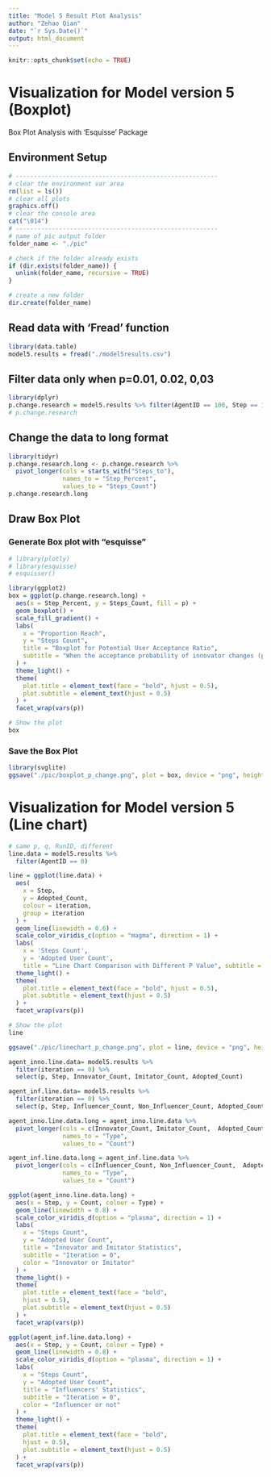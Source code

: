 ```yaml
---
title: "Model 5 Result Plot Analysis"
author: "Zehao Qian"
date: "`r Sys.Date()`"
output: html_document
---
```


```r
knitr::opts_chunk$set(echo = TRUE)
```

# Visualization for Model version 5 (Boxplot)

Box Plot Analysis with 'Esquisse' Package

## Environment Setup

```r
# --------------------------------------------------------
# clear the environment var area
rm(list = ls())
# clear all plots
graphics.off()
# clear the console area
cat("\014")
# --------------------------------------------------------
# name of pic output folder
folder_name <- "./pic"

# check if the folder already exists
if (dir.exists(folder_name)) {
  unlink(folder_name, recursive = TRUE)
}

# create a new folder
dir.create(folder_name)
```

## Read data with 'Fread' function

```r
library(data.table)
model5.results = fread("./model5results.csv")
```

## Filter data only when p=0.01, 0.02, 0,03

```r
library(dplyr)
p.change.research = model5.results %>% filter(AgentID == 100, Step == 100)
# p.change.research
```

## Change the data to long format

```r
library(tidyr)
p.change.research.long <- p.change.research %>%
  pivot_longer(cols = starts_with("Steps_to"), 
               names_to = "Step_Percent", 
               values_to = "Steps_Count")
p.change.research.long
```

## Draw Box Plot

### Generate Box plot with "esquisse"

```r
# library(plotly)
# library(esquisse)
# esquisser()
```

```r
library(ggplot2)
box = ggplot(p.change.research.long) +
  aes(x = Step_Percent, y = Steps_Count, fill = p) +
  geom_boxplot() +
  scale_fill_gradient() +
  labs(
    x = "Proportion Reach",
    y = "Steps Count",
    title = "Boxplot for Potential User Acceptance Ratio",
    subtitle = "When the acceptance probability of innovator changes (p)"
  ) +
  theme_light() +
  theme(
    plot.title = element_text(face = "bold", hjust = 0.5),
    plot.subtitle = element_text(hjust = 0.5)
  ) +
  facet_wrap(vars(p))

# Show the plot
box
```

### Save the Box Plot

```r
library(svglite)
ggsave("./pic/boxplot_p_change.png", plot = box, device = "png", height = 9, width = 16)
```

# Visualization for Model version 5 (Line chart)

```r
# same p, q, RunID, different
line.data = model5.results %>%
  filter(AgentID == 0)
```

```r
line = ggplot(line.data) +
  aes(
    x = Step,
    y = Adopted_Count,
    colour = iteration,
    group = iteration
  ) +
  geom_line(linewidth = 0.6) +
  scale_color_viridis_c(option = "magma", direction = 1) +
  labs(
    x = 'Steps Count',
    y = 'Adopted User Count',
    title = "Line Chart Comparison with Different P Value", subtitle = "N=1000, iteration=25") +
  theme_light() +
  theme(
    plot.title = element_text(face = "bold", hjust = 0.5),
    plot.subtitle = element_text(hjust = 0.5)
  ) +
  facet_wrap(vars(p))

# Show the plot
line
```

```r
ggsave("./pic/linechart_p_change.png", plot = line, device = "png", height = 6, width = 10)
```

```r
agent_inno.line.data= model5.results %>%
  filter(iteration == 0) %>%
  select(p, Step, Innovator_Count, Imitator_Count, Adopted_Count)
```

```r
agent_inf.line.data= model5.results %>%
  filter(iteration == 0) %>%
  select(p, Step, Influencer_Count, Non_Influencer_Count, Adopted_Count)
```

```r
agent_inno.line.data.long = agent_inno.line.data %>%
  pivot_longer(cols = c(Innovator_Count, Imitator_Count,  Adopted_Count), 
               names_to = "Type",
               values_to = "Count")
```

```r
agent_inf.line.data.long = agent_inf.line.data %>%
  pivot_longer(cols = c(Influencer_Count, Non_Influencer_Count,  Adopted_Count), 
               names_to = "Type",
               values_to = "Count")
```

```r
ggplot(agent_inno.line.data.long) +
  aes(x = Step, y = Count, colour = Type) +
  geom_line(linewidth = 0.8) +
  scale_color_viridis_d(option = "plasma", direction = 1) +
  labs(
    x = "Steps Count",
    y = "Adopted User Count",
    title = "Innovator and Imitator Statistics",
    subtitle = "Iteration = 0",
    color = "Innovator or Imitator"
  ) +
  theme_light() +
  theme(
    plot.title = element_text(face = "bold",
    hjust = 0.5),
    plot.subtitle = element_text(hjust = 0.5)
  ) +
  facet_wrap(vars(p))

```

```r
ggplot(agent_inf.line.data.long) +
  aes(x = Step, y = Count, colour = Type) +
  geom_line(linewidth = 0.8) +
  scale_color_viridis_d(option = "plasma", direction = 1) +
  labs(
    x = "Steps Count",
    y = "Adopted User Count",
    title = "Influencers' Statistics",
    subtitle = "Iteration = 0",
    color = "Influencer or not"
  ) +
  theme_light() +
  theme(
    plot.title = element_text(face = "bold",
    hjust = 0.5),
    plot.subtitle = element_text(hjust = 0.5)
  ) +
  facet_wrap(vars(p))
```
